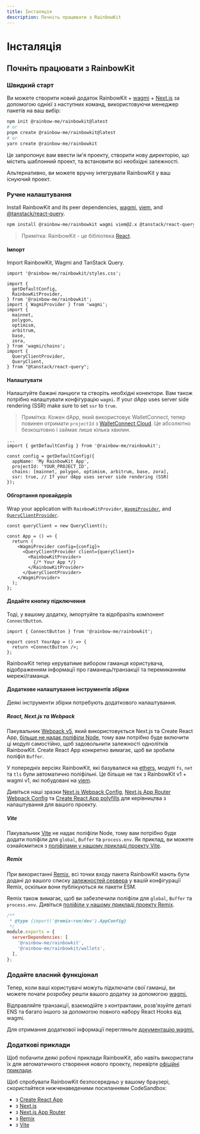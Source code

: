```yaml
---
title: Інсталяція
description: Почніть працювати з RainbowKit
---
```


# Інсталяція

## Почніть працювати з RainbowKit

### Швидкий старт

Ви можете створити новий додаток RainbowKit + [wagmi](https://wagmi.sh) + [Next.js](https://nextjs.org) за допомогою однієї з наступних команд, використовуючи менеджер пакетів на ваш вибір:

```bash
npm init @rainbow-me/rainbowkit@latest
# or
pnpm create @rainbow-me/rainbowkit@latest
# or
yarn create @rainbow-me/rainbowkit
```

Це запропонує вам ввести ім'я проекту, створити нову директорію, що містить шаблонний проект, та встановити всі необхідні залежності.

Альтернативно, ви можете вручну інтегрувати RainbowKit у ваш існуючий проект.

### Ручне налаштування

Install RainbowKit and its peer dependencies, [wagmi](https://wagmi.sh/), [viem](https://viem.sh), and [@tanstack/react-query](https://tanstack.com/query/v5).

```bash
npm install @rainbow-me/rainbowkit wagmi viem@2.x @tanstack/react-query
```

> Примітка: RainbowKit - це бібліотека [React](https://reactjs.org/).

#### Імпорт

Import RainbowKit, Wagmi and TanStack Query.

```tsx
import '@rainbow-me/rainbowkit/styles.css';

import {
  getDefaultConfig,
  RainbowKitProvider,
} from '@rainbow-me/rainbowkit';
import { WagmiProvider } from 'wagmi';
import {
  mainnet,
  polygon,
  optimism,
  arbitrum,
  base,
  zora,
} from 'wagmi/chains';
import {
  QueryClientProvider,
  QueryClient,
} from "@tanstack/react-query";
```

#### Налаштувати

Налаштуйте бажані ланцюги та створіть необхідні конектори. Вам також потрібно налаштувати конфігурацію `wagmi`. If your dApp uses server side rendering (SSR) make sure to set `ssr` to `true`.

> Примітка: Кожен dApp, який використовує WalletConnect, тепер повинен отримати `projectId` з [WalletConnect Cloud](https://cloud.walletconnect.com/). Це абсолютно безкоштовно і займає лише кілька хвилин.

```tsx line=4-99
...
import { getDefaultConfig } from '@rainbow-me/rainbowkit';

const config = getDefaultConfig({
  appName: 'My RainbowKit App',
  projectId: 'YOUR_PROJECT_ID',
  chains: [mainnet, polygon, optimism, arbitrum, base, zora],
  ssr: true, // If your dApp uses server side rendering (SSR)
});
```

#### Обгортання провайдерів

Wrap your application with `RainbowKitProvider`, [`WagmiProvider`](https://wagmi.sh/react/api/WagmiProvider#wagmiprovider), and [`QueryClientProvider`](https://tanstack.com/query/v4/docs/framework/react/reference/QueryClientProvider).

```tsx
const queryClient = new QueryClient();

const App = () => {
  return (
    <WagmiProvider config={config}>
      <QueryClientProvider client={queryClient}>
        <RainbowKitProvider>
          {/* Your App */}
        </RainbowKitProvider>
      </QueryClientProvider>
    </WagmiProvider>
  );
};
```

#### Додайте кнопку підключення

Тоді, у вашому додатку, імпортуйте та відобразіть компонент `ConnectButton`.

```tsx
import { ConnectButton } from '@rainbow-me/rainbowkit';

export const YourApp = () => {
  return <ConnectButton />;
};
```

RainbowKit тепер керуватиме вибором гаманця користувача, відображенням інформації про гаманець/транзакції та перемиканням мережі/гаманця.

#### Додаткове налаштування інструментів збірки

Деякі інструменти збірки потребують додаткового налаштування.

##### React, Next.js та Webpack

Пакувальник [Webpack v5](https://webpack.js.org/blog/2020-10-10-webpack-5-release/), який використовується Next.js та Create React App, [більше не надає поліфіли Node](https://webpack.js.org/blog/2020-10-10-webpack-5-release/#automatic-nodejs-polyfills-removed), тому вам потрібно буде включити ці модулі самостійно, щоб задовольнити залежності однолітків RainbowKit. Create React App конкретно вимагає, щоб ви зробили поліфіл `Buffer`.

У попередніх версіях RainbowKit, які базувалися на [ethers](https://docs.ethers.org/v5/), модулі `fs`, `net` та `tls` були автоматично поліфільні. Це більше не так з RainbowKit v1 + wagmi v1, які побудовані на [viem](https://viem.sh/).

Дивіться наші зразки [Next.js Webpack Config](https://github.com/rainbow-me/rainbowkit/blob/main/examples/with-next/next.config.js), [Next.js App Router Webpack Config](https://github.com/rainbow-me/rainbowkit/blob/main/examples/with-next-app/next.config.js) та [Create React App polyfills](https://github.com/rainbow-me/rainbowkit/blob/main/examples/with-create-react-app/src/polyfills.ts) для керівництва з налаштування для вашого проекту.

##### Vite

Пакувальник [Vite](https://vitejs.dev) не надає поліфіли Node, тому вам потрібно буде додати поліфіли для `global`, `Buffer` та `process.env`. Як приклад, ви можете ознайомитися з [поліфілами у нашому прикладі проекту Vite](https://github.com/rainbow-me/rainbowkit/tree/main/examples/with-vite/src/polyfills.ts).

##### Remix

При використанні [Remix](https://remix.run), всі точки входу пакета RainbowKit мають бути додані до вашого списку [залежностей сервера](https://remix.run/docs/en/v1/pages/gotchas#importing-esm-packages) у вашій конфігурації Remix, оскільки вони публікуються як пакети ESM.

Remix також вимагає, щоб ви забезпечили поліфіли для `global`, `Buffer` та `process.env`. Дивіться [поліфіли у нашому прикладі проекту Remix](https://github.com/rainbow-me/rainbowkit/blob/main/examples/with-remix/app/polyfills.ts).

```js
/**
 * @type {import('@remix-run/dev').AppConfig}
 */
module.exports = {
  serverDependencies: [
    '@rainbow-me/rainbowkit',
    '@rainbow-me/rainbowkit/wallets',
  ],
};
```

### Додайте власний функціонал

Тепер, коли ваші користувачі можуть підключати свої гаманці, ви можете почати розробку решти вашого додатку за допомогою [wagmi.](https://wagmi.sh)

Відправляйте транзакції, взаємодійте з контрактами, розв'язуйте деталі ENS та багато іншого за допомогою повного набору React Hooks від wagmi.

Для отримання додаткової інформації перегляньте [документацію wagmi.](https://wagmi.sh)

### Додаткові приклади

Щоб побачити деякі робочі приклади RainbowKit, або навіть використати їх для автоматичного створення нового проекту, перевірте [офіційні приклади](https://github.com/rainbow-me/rainbowkit/tree/main/examples).

Щоб спробувати RainbowKit безпосередньо у вашому браузері, скористайтеся нижченаведеними посиланнями CodeSandbox:

-   з [Create React App](https://codesandbox.io/p/sandbox/github/rainbow-me/rainbowkit/tree/main/examples/with-create-react-app)
-   з [Next.js](https://codesandbox.io/p/sandbox/github/rainbow-me/rainbowkit/tree/main/examples/with-next)
-   з [Next.js App Router](https://codesandbox.io/p/sandbox/github/rainbow-me/rainbowkit/tree/main/examples/with-next-app)
-   з [Remix](https://codesandbox.io/p/sandbox/github/rainbow-me/rainbowkit/tree/main/examples/with-remix)
-   з [Vite](https://codesandbox.io/p/sandbox/github/rainbow-me/rainbowkit/tree/main/examples/with-vite)
